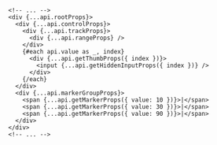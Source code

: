 ```svelte {13-17}

<!-- ... -->
<div {...api.rootProps}>
  <div {...api.controlProps}>
    <div {...api.trackProps}>
      <div {...api.rangeProps} />
    </div>
    {#each api.value as _, index}
      <div {...api.getThumbProps({ index })}>
        <input {...api.getHiddenInputProps({ index })} />
      </div>
    {/each}
  </div>
  <div {...api.markerGroupProps}>
    <span {...api.getMarkerProps({ value: 10 })}>|</span>
    <span {...api.getMarkerProps({ value: 30 })}>|</span>
    <span {...api.getMarkerProps({ value: 90 })}>|</span>
  </div>
</div>
<!-- ... -->
```
